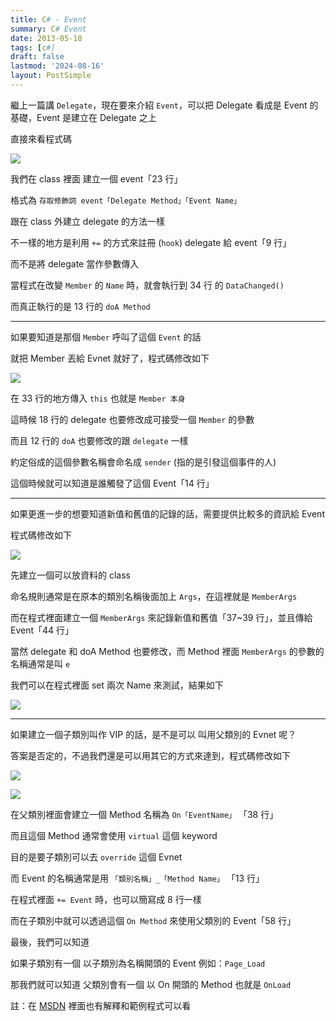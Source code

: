 ```yaml
---
title: C# - Event
summary: C# Event
date: 2013-05-10
tags: [c#]
draft: false
lastmod: '2024-08-16'
layout: PostSimple
---
```


繼上一篇講 `Delegate`，現在要來介紹 `Event`，可以把 Delegate 看成是 Event 的基礎，Event 是建立在 Delegate 之上

直接來看程式碼

![](/static/images/2013/csharp-event/01.webp)

我們在 class 裡面 建立一個 event「23 行」

格式為 `存取修飾詞 event「Delegate Method」「Event Name」`

跟在 class 外建立 delegate 的方法一樣

不一樣的地方是利用 `+=` 的方式來註冊 (`hook`) delegate 給 event「9 行」

而不是將 delegate 當作參數傳入

當程式在改變 `Member` 的 `Name` 時，就會執行到 34 行 的 `DataChanged()`

而真正執行的是 13 行的 `doA Method`

---

如果要知道是那個 `Member` 呼叫了這個 `Event` 的話

就把 Member 丟給 Evnet 就好了，程式碼修改如下

![](/static/images/2013/csharp-event/02.webp)

在 33 行的地方傳入 `this` 也就是 `Member 本身`

這時候 18 行的 delegate 也要修改成可接受一個 `Member` 的參數

而且 12 行的 `doA` 也要修改的跟 `delegate` 一樣

約定俗成的這個參數名稱會命名成 `sender` (指的是引發這個事件的人)

這個時候就可以知道是誰觸發了這個 Event「14 行」

---

如果更進一步的想要知道新值和舊值的記錄的話，需要提供比較多的資訊給 Event

程式碼修改如下

![](/static/images/2013/csharp-event/03.webp)

先建立一個可以放資料的 class

命名規則通常是在原本的類別名稱後面加上 `Args`，在這裡就是 `MemberArgs`

而在程式裡面建立一個 `MemberArgs` 來記錄新值和舊值「37~39 行」，並且傳給 Event「44 行」

當然 delegate 和 doA Method 也要修改，而 Method 裡面 `MemberArgs` 的參數的名稱通常是叫 `e`

我們可以在程式裡面 set 兩次 Name 來測試，結果如下

![](/static/images/2013/csharp-event/04.webp)

---

如果建立一個子類別叫作 VIP 的話，是不是可以 叫用父類別的 Evnet 呢？

答案是否定的，不過我們還是可以用其它的方式來達到，程式碼修改如下

![](/static/images/2013/csharp-event/05.webp)

![](/static/images/2013/csharp-event/06.webp)

在父類別裡面會建立一個 Method 名稱為 `On「EventName」` 「38 行」

而且這個 Method 通常會使用 `virtual` 這個 keyword

目的是要子類別可以去 `override` 這個 Evnet

而 Event 的名稱通常是用 `「類別名稱」_「Method Name」` 「13 行」

在程式裡面 `+= Event` 時，也可以簡寫成 8 行一樣

而在子類別中就可以透過這個 `On Method` 來使用父類別的 Event「58 行」

最後，我們可以知道

如果子類別有一個 以子類別為名稱開頭的 Event 例如：`Page_Load`

那我們就可以知道 父類別會有一個 以 On 開頭的 Method 也就是 `OnLoad`

註：在 [MSDN](http://msdn.microsoft.com/zh-tw/library/8627sbea.aspx) 裡面也有解釋和範例程式可以看
